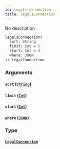```yaml
---
id: legals-connection
title: legalsConnection
---
```


No description

```graphql
legalsConnection(
  sort: String
  limit: Int = 0
  start: Int = 0
  where: JSON
): LegalConnection

```

### Arguments

#### `sort` ([`String`](/v1/scalars/string))

#### `limit` ([`Int`](/v1/scalars/int))

#### `start` ([`Int`](/v1/scalars/int))

#### `where` ([`JSON`](/v1/scalars/json))

### Type

#### [`LegalConnection`](/v1/objects/legal-connection)

